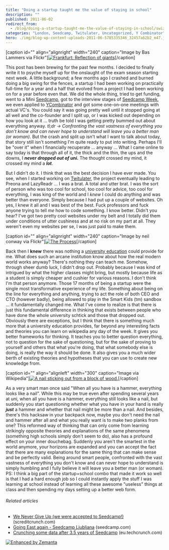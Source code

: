 ```yaml
---
title: "Doing a startup taught me the value of staying in school"
description: ""
published: 2011-06-02
redirect_from:
  - /blog/doing-a-startup-taught-me-the-value-of-staying-in-school/swizec/1819
categories: "London, Seedcamp, Twitulater, Uncategorized, Y Combinator"
hero: ./img/blog-wp-content-uploads-2011-06-5785335346_32457a62b2_m47.jpg
---
```


\[caption id="" align="alignright" width="240" caption="Image by Bas Lammers via Flickr"][![Frankfurt: Reflection of giants](./img/blog-wp-content-uploads-2011-06-5785335346_32457a62b2_m47.jpg "Frankfurt: Reflection of giants")](http://www.flickr.com/photos/36683613@N08/5785335346/)\[/caption]

This post has been brewing for the past few months. I decided to finally write it to psyche myself up for the onslaught of the exam season starting next week. A little background; a few months ago I crashed and burned doing a big swing for the fences, a startup I had been working on practically full-time for a year and a half that evolved from a project I had been working on for a year before even that. We did the whole thing, tried to get funding, went to a Mini [Seedcamp](http://www.seedcamp.com "Seedcamp"), got to the interview stages of [Seedcamp Week](http://www.seedcamp.com/pages/weeks_program "Seedcamp Week"), we even applied to [YCombinator](http://www.ycombinator.com "Y Combinator") and got some one-on-one meetings with actual VC's. You could say it was going pretty well until it stopped going at all well and the co-founder and I split up, or I was kicked out depending on how you look at it ... truth be told I was getting pretty bummed out about everything anyway. _tl;dr -> Confronting the vast vastness of everything you don't know and can never hope to understand will leave you a better man (or woman)._ But the crash and split up isn't what I want to talk about today, that story still isn't something I'm quite ready to put into writing. Perhaps I'll be "over it" when I financially recuperate ... anyway ... What I came online to say today is that through all of it, the thick and the thin, the ups and the downs, I _**never dropped out of uni.**_ The thought crossed my mind, it crossed my mind a _**lot**_.

<!--more-->

But I didn't do it. I think that was the best decision I have ever made. You see, when I started working on [Twitulater](http://twitulater.com/ "Twitulater"), the project eventually leading to Preona and LazyReadr ... I was a brat. A total and utter brat. I was the sort of person who was too cool for school, too cool for advice, too cool for everything, I was king of the world and I _knew_ I could do anything and was better than everyone. Simply because I had put up a couple of websites. Oh yes, I knew it all and I was best of the best. Fuck professors and fuck anyone trying to tell _me_ how to code something. I know better. Didn't you hear? I've got two pretty cool websites under my belt and I totally did them under conditions of utter cushiness and at no risk on my part at all. They weren't even my websites per se, I was just paid to make them.

\[caption id="" align="alignright" width="240" caption="Image by neil conway via Flickr"][![The Process](./img/blog-wp-content-uploads-2011-06-3242353102_d77481609e_m5.jpg "The Process")](http://www.flickr.com/photos/30934989@N06/3242353102)\[/caption]

Back then I **knew** there was nothing a [university education](http://en.wikipedia.org/wiki/Higher_education "Higher education") could provide for me. What does such an arcane institution know about how the real modern world works anyway? There's nothing they can teach me. Somehow, through sheer dumb luck, I didn't drop out. Probably because I was kind of intrigued by what the higher classes might bring, but mostly because life as a student is simply cheaper and cushier for various reasons. I don't think I'm that person anymore. Those 17 months of being a startup were the single most transformative experience of my life. Something about being on the line for everything and anything, trying to act the role of both CEO and CTO (however badly), being allowed to play in the Smart Kids (tm) sandbox ... it fundamentally changed me. What I've come to realize is that there is just this fundamental difference in thinking that exists between people who have done the whole university schtick and those that dropped out. Obviously there are exceptions, but I think that there is something much more that a university education provides, far beyond any interesting facts and theories you can learn on wikipedia any day of the week. It gives you better frameworks for thinking. It teaches you to better question everything, not to question for the sake of questioning, but for the sake of proving to yourself and others that what you're doing, that what somebody else is doing, is really the way it should be done. It also gives you a much wider berth of existing theories and hypotheses that you can use to create new knowledge from.

\[caption id="" align="alignleft" width="300" caption="Image via Wikipedia"][![A nail sticking out from a block of wood.](./img/blog-wp-content-uploads-2011-06-300px-Nail_in_a_block_of_wood8.jpg "A nail sticking out from a block of wood.")](http://commons.wikipedia.org/wiki/File:Nail_in_a_block_of_wood.jpg)\[/caption]

As a very smart man once said "When all you have is a hammer, everything looks like a nail". While this may be true even after spending several years at uni, when all you have is a hammer, everything still looks like a nail, but suddenly you start questioning whether what you have in your hand is really **_just_** a hammer and whether that nail might be more than a nail. And besides, there's this hacksaw in your backpack now, maybe you don't need the nail and hammer after all and what you really want is to make two planks from one? This reformed way of thinking that can only come from learning strikingly opposite theories and explanations of the same phenomena (something high schools simply don't seem to do), also has a profound effect on your inner douchebag. Suddenly you aren't the smartest in the world anymore, your horizons are expanded and you can accept the fact that there are many explanations for the same thing that can make sense and be perfectly valid. Being around smart people, confronted with the vast vastness of everything you don't know and can never hope to understand is simply humbling and I fully believe it will leave you a better man (or woman). PS: I think a big part of the startup+school combo that made it work so well is that I had a hard enough job so I could instantly apply the stuff I was learning at school instead of learning all these awesome "useless" things at class and then spending my days setting up a better web form.

###### Related articles

- [We Never Give Up (we were accepted to Seedcamp!)](http://screditcrunch.com/2011/04/26/we-never-give-up/) (screditcrunch.com)
- [Going East again - Seedcamp Ljubljana](http://blog.seedcamp.com/2011/05/going-east-again-seedcamp-ljubljana_25.html) (seedcamp.com)
- [Crunching some data after 3.5 years of Seedcamp](http://eu.techcrunch.com/2011/05/23/crunching-some-data-after-3-5-years-of-seedcamp/) (eu.techcrunch.com)

[![Enhanced by Zemanta](http://img.zemanta.com/zemified_e.png?x-id=4039ac37-92e2-408d-a892-9374fdc2ac87)](http://www.zemanta.com/ "Enhanced by Zemanta")

